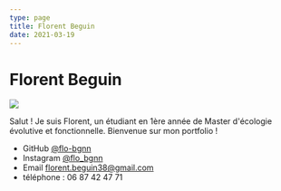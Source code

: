 ```yaml
---
type: page
title: Florent Beguin
date: 2021-03-19
---
```


# Florent Beguin

<img src="/images/index.jpeg">

Salut ! Je suis Florent, un étudiant en 1ère année de Master d'écologie évolutive et fonctionnelle. Bienvenue sur mon portfolio !

- GitHub [@flo-bgnn](https://github.com/flo-bgnn)
- Instagram [@flo_bgnn](https://instagram.com/flo_bgnn)
- Email [florent.beguin38@gmail.com](mailto:florent.beguin38@gmail.com)
- téléphone : 06 87 42 47 71



